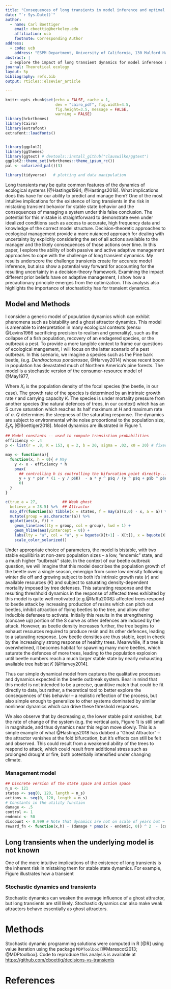 ```yaml
---
title: "Consequences of long transients in model inference and optimal control"
date: "`r Sys.Date()`"
author:
  - name: Carl Boettiger
    email: cboettig@berkeley.edu
    affiliation: ucb
    footnote: Corresponding Author
address:
  - code: ucb
    address: "ESPM Department, University of California, 130 Mulford Hall Berkeley, CA 94720-3114, USA"
abstract: |
  I explore the impact of long transient dynamics for model inference and optimal
journal: Theoretical ecology
layout: 5p
bibliography: refs.bib
output: rticles::elsevier_article

---
```


```r
knitr::opts_chunk$set(echo = FALSE, cache = 1,  
                      dev = "cairo_pdf", fig.width=4.5, 
                      fig.height=3.5, message = FALSE,
                      warning = FALSE)
library(hrbrthemes)
library(Cairo)
library(extrafont)
extrafont::loadfonts()


library(ggplot2)
library(ggthemes)
library(ggtext) # devtools::install_github("clauswilke/ggtext")
ggplot2::theme_set(hrbrthemes::theme_ipsum_rc())
pal <- solarized_pal()(3)
```

```r
library(tidyverse)   # plotting and data manipulation
```


Long transients may be quite common features of the dynamics of ecological systems [@Hastings1994; @Hastings2018].  What implications does this have for our ability to predict and manage them?  One of the most intuitive implications for the existence of long transients in the risk in mistaking transient behavior for stable state behavior and the consequences of managing a system under this false conclusion.  The potential for this mistake is straightforward to demonstrate even under idealized conditions such as access to accurate, high frequency data and knowledge of the correct model structure. Decision-theoretic approaches to ecological management provide a more nuianced approach for dealing with uncertainty by explicitly considering the set of all actions available to the manager and the likely consequences of those actions over time. In this paper, I explore the ability of both passive and active adaptive management approaches to cope with the challenge of long transient dynamics.  My results underscore the challenge transients create for accurate model inference, but also show a potential way forward for accounting for the resulting uncertainty in a decision-theory framework. Examining the impact different prior beliefs have on adaptive management, I show how a precautionary principle emerges from the optimization.  This analysis also highlights the importance of stochasticity has for transient dynamics.

## Model and Methods

I consider a generic model of population dynamics which can exhibit phenomena such as bistability and a ghost attractor dynamics.  This model is amenable to interpretation in many ecological contexts (sensu @Levins1966 sacrificing precision to realism and generality), such as the collapse of a fish population, recovery of an endagered species, or the outbreak a pest.  To provide a more tangible context to frame our questions of ecological mangement, I will focus on the latter scenario of a pest outbreak.  In this scenario, we imagine a species such as the Pine bark beetle, (e.g. *Dendroctonus ponderosae*, @Harvey2014) whose recent boom in population has devastated much of Northern America's pine forests.  The model is a stochastic version of the consumer-resource model of @May1977,

\begin{equation}
X_{t+1} = X_t + \underbrace{X_t r \left(1 -\frac{X_t}{K} \right)}_{\textrm{logistic growth}}  - 
\underbrace{\frac{a X_t ^ Q}{X_t^ Q + H ^ Q}}_{\textrm{saturating consumption}} + 
\underbrace{\xi_t X_t}_{\textrm{environmental noise}} \label{model}
\end{equation}

Where $X_t$ is the population density of the focal species (the beetle, in our case).  The growth  rate of the species is determined by an intrinsic growth rate $r$ and carrying capacity $K$. The species is under mortality pressure from another species (the natural defences of trees, in our context) which has an S curve saturation which reaches its half maximum at $H$ and maximum rate of $a$.  $Q$ determines the steepness of the saturating response. The dynamics are subject to environmental white noise proportional to the population size, $\xi_t X_t$ [@Boettiger2018]. Model dynamics are illustrated in Figure 1. 


```r
## Model constants -- used to compute transistion probabilities
efficiency <- .4    
p <- list(r = .8, K = 153, q = 2, b = 20, sigma = .02, x0 = 20) # fixed parameters

may <- function(a){  
  function(x, h = 0){ # May
    y <- x - efficiency * h
    pmax(
      ## controlling h is controlling the bifurcation point directly...
      y + y * p$r * (1 - y / p$K)  - a * y ^ p$q / (y ^ p$q + p$b ^ p$q),  
      0)
  }
}
```

```r
c(true_a = 27,           ## Weak ghost
  believe_a = 28.5) %>%  ## Attractor
  map_dfr(function(a) tibble(x = states, f = may(a)(x,0) - x, a = a)) %>% 
  mutate(group = as.character(a)) %>%
  ggplot(aes(x, f)) + 
    geom_line(aes(lty = group, col = group), lwd = 1) +
    geom_hline(aes(yintercept = 0)) + 
    labs(lty = "a", col = "a", y = bquote(X[t+1] - X[t]), x = bquote(X[t])) + 
    scale_color_solarized()

```



Under appropriate choice of parameters, the model is bistable, with two stable equilibiria at non-zero population sizes -- a low, "endemic" state, and a much higher "outbreak" state.  In the context of our beetle outbreak question, we will imagine that this model describes the population growth of the beetle over a single season, emergign from some low density following winter die off and growing subject to both it's intrinsic growth rate ($r$) and available resources ($K$) and subject to saturating density-dependent mortality imposed by tree defenses. This saturating response and the resulting threshhold dynamics in the response of affected trees exhibited by this model is quite well motivated   [e.g.@Raffa2008]: affected trees respond to beetle attack by increasing production of resins which can pitch out beetles, inhibit attraction of flying beetles to the tree, and allow other inducible defenses to activate. Initially this results in the strengthening (concave up) portion of the S curve as other defences are induced by the attack.  However, as beetle density increases further, the tree begins to exhaust resources required to produce resin and its other defences, leading to a saturating response.  Low beetle densities are thus stable, kept in check by the increasingly strong response of healthy trees.  Meanwhile, if a tree is overwhelmed, it becomes habitat for spawning many more beetles, which saturate the defences of more trees, leading to the population explosion until beetle numbers reach a much larger stable state by nearly exhausting avaliable tree habitat $K$ [@Harvey2014].    

Thus our simple dynamical model from \eqref{model} captures the qualitative processes and dynamics expected in the beetle outbreak system. Bear in mind that this model is not intended to be a precise, quantitive match that could be fit directly to data, but rather, a theoretical tool to better explore the consequences of this behavior -- a realistic reflection of the process, but also simple enough to generalize to other systems dominated by similar nonlinear dynamics which can drive these threshold responses.

We also observe that by decreasing $a$, the lower stable point vanishes, but the rate of change of the system (e.g. the vertical axis, Figure 1) is still small in magnitude, and thus dynamics near this region move slowly.  This is a simple example of what @Hastings2018 has dubbed a "Ghost Attractor" -- the attractor vanishes at the fold bifurcation, but it's effects can still be felt and observed.  This could result from a weakened ability of the trees to respond to attack, which could result from additional stress such as prolonged drought or fire, both potentially intensified under changing climate.  



### Management model










```r
## Discrete version of the state space and action space
n_s <- 121
states <- seq(0, 120, length = n_s)
actions <- seq(0, 120, length = n_s)
# Constants in the utility function
damage <- .5
control <- 1
endemic <- 50
discount <- 0.999 # Note that dynamics are not on scale of years but ~ days
reward_fn <- function(x,h) - (damage * pmax(x - endemic, 0)) ^ 2  - (control * h)
```



## Long transients when the underlying model is not known

One of the more intuitive implications of the existence of long transients is the inherent risk in mistaking them for stable state dynamics.  For example, Figure \ref{armina} illustrates how a transient 


### Stochastic dynamics and transients

Stochastic dynamics can weaken the average influence of a ghost attractor, but long transients are still likely.  Stochastic dynamics can also make weak attractors behave essentially as ghost attractors.  


# Methods

Stochastic dynamic programming solutions were computed in R [@R] using value iteration using the package `MDPToolbox` [@Marescot2013; @MDPtoolbox].  Code to reproduce this analysis is available at <https://github.com/cboettig/decisions-vs-transients>



\pagebreak 


# References